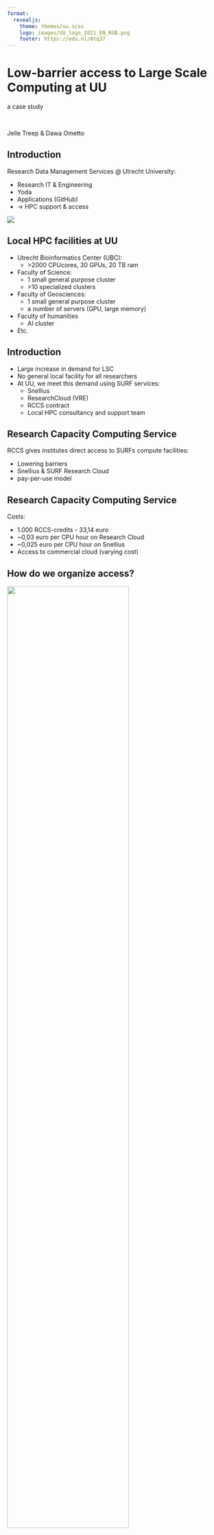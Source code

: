 ```yaml
--- 
format: 
  revealjs:
    theme: themes/uu.scss
    logo: images/UU_logo_2021_EN_RGB.png
    footer: https://edu.nl/8tq37
---
```


# Low-barrier access to Large Scale Computing at UU {data-background-color="#FFCD00"}

::: {.r-stack}
a case study
:::

::: {.r-stack}
<br/>
:::

::: {.r-stack}
Jelle Treep & Dawa Ometto
:::

::: {.footer}
:::

## Introduction
::: {.theme-section}

Research Data Management Services @ Utrecht University:

- Research IT & Engineering
- Yoda
- Applications (GitHub)
- &rarr; HPC support & access

:::

![](images/rdm.png)


## Local HPC facilities at UU

::: {.theme-section-small}

- Utrecht Bioinformatics Center (UBC):
  - \>2000 CPUcores, 30 GPUs, 20 TB ram
- Faculty of Science: 
  - 1 small general purpose cluster
  - \>10 specialized clusters
- Faculty of Geosciences:
  - 1 small general purpose cluster
  - a number of servers (GPU, large memory)
- Faculty of humanities
  - AI cluster
- Etc.

:::


## Introduction
::: {.theme-section}

- Large increase in demand for LSC
- No general local facility for all researchers
- At UU, we meet this demand using SURF services:
    - Snellius
    - ResearchCloud (VRE)
    - RCCS contract
    - Local HPC consultancy and support team
:::

## Research Capacity Computing Service
::: {.theme-section}

RCCS gives institutes direct access to SURFs compute facilities:

- Lowering barriers
- Snellius & SURF Research Cloud
- pay-per-use model

:::

## Research Capacity Computing Service
::: {.theme-section}

Costs:

- 1.000 RCCS-credits - 33,14 euro
- ~0,03 euro per CPU hour on Research Cloud
- ~0,025 euro per CPU hour on Snellius
- Access to commercial cloud (varying cost)

:::

## How do we organize access?

![](images/website.png){width=75%}

- Intake with engineer (30 minutes)
- Starting budget of 10.000 credits
- &rarr; Onboarding time ~2 days

## Support

::: {.theme-section}

Support provided by Research Engineers:

- Getting started workshop (SRC)
- Catalog development (SRC)
- Basic user support (Snellius and SRC)
- Weekly walk-in hours
:::

## History
::: {.theme-section}
:::: {.columns}
::: {.column width=50%}
- RCCS @ UU runs for ~8 years (Kees van Eijden)
- From ~10 projects to >150 projects
    - 1 every 2 months to 5 per week 
:::
::: {.column width=50%}
![RCCS reports](images/yearly_usage.png)
:::
::::
:::

## Research Cloud projects

::: {.theme-section}

:::: {.columns}
::: {.column width=50%}
![RCCS reports](images/src_budgets.png){width=100%}
:::
::: {.column width=50%}
<br>
<br>

| Faculty | Projects |
|---------|----------|
| Geosciences | 17 |
| Science | 35 |
| Humanities | 21 |
| Social Sciences | 18 |
| Law and Economics | 13 |
| Veterinary Medicine | 21 |

: {.striped}

:::
::::
:::

##

![](images/podcasts.png)

## CPU vs. GPU on Research Cloud

::: {.theme-section}
![RCCS reports](images/monthly_usage.png)
:::

##

::: {.theme-section}
![](images/small_compute.png)
:::

::: {.theme-section}
Source: [NWO](https://www.nwo.nl/en/researchprogrammes/computing-time-on-national-computer-facilities)
:::


## What do we learn from this?

::: {.theme-section}
- Large and growing demand for flexible HPC solutions
    - Small-medium (VRE) as well as large (Snellius) scale.
    - Across all faculties.
- RCCS starting budgets help researchers to conduct exploratory studies, often leading to larger projects.

:::

## What do we learn from this?

::: {.theme-section}
Success factors at UU:

- Close cooperation with SURF
- Low-barrier onboarding & support
- Engineering support
  - Reliable and reusable VRE environments
  - Hands-on customization
  - Basic troubleshooting and guidance
- Good relations with faculty support teams

:::

## What do we learn from this?

::: {.theme-section}

Most importantly:

It takes time and effort to help researchers to get started with HPC.

- Support team of engineers, developers, admins
  - since end of 2023: 1 dedicated engineer

:::

## Future challenges

::: {.theme-section}

- Increasingly large projects
- GPU availability
- Billing recurring large users internally
- Ensuring enough user support, development and intake capacity, together with faculties and SURF

:::

## Links

::: {.theme-section}

- [HPC Support](https://www.uu.nl/en/research/research-data-management/tools/software-and-computing/high-performance-and-cloud-computing) @ UU [Research Data Management Support](https://www.uu.nl/en/research/research-data-management)

- [This presentation on GitHub](https://github.com/UtrechtUniversity/re-federated-compute2024)

:::

# {data-background-color="#FFCD00"}

![](images/UU_logo_2021_EN_RGB_payoff.png)
